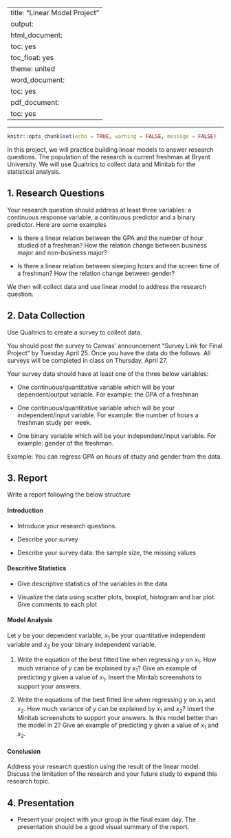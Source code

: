 
---
title: "Linear Model Project"
output:
  html_document:
    toc: yes
    toc_float: yes
    theme: united
  word_document:
    toc: yes
  pdf_document:
    toc: yes
---

---

```r
knitr::opts_chunk$set(echo = TRUE, warning = FALSE, message = FALSE)
```

In this project, we will practice building linear models to answer research questions. The population of the research is current freshman at Bryant University.  We will use Qualtrics to collect data and Minitab for the statistical analysis. 

## 1. Research Questions

Your research question should address at least three variables: a continuous response variable, a continuous predictor and a binary predictor. Here are some examples

- Is there a linear relation between the GPA and the number of hour studied of a freshman?  How the relation change between business major and non-business major?

- Is there a linear relation between sleeping hours and the screen time of a freshman?  How the relation change between gender?

We then will collect data and use linear model to address the research question. 

## 2. Data Collection

Use Qualtrics to create a survey to collect data. 

You should post the survey to Canvas' announcement "Survey Link for Final Project" by Tuesday April 25. Once you have the data do the follows. All surveys will be completed in class on Thursday, April 27. 

Your survey data should have at least one of the three below variables: 

- One continuous/quantitative variable which will be your dependent/output variable. For example: the GPA of a freshman

- One continuous/quantitative variable which will be your independent/input variable. For example: the number of hours a freshman study per week.  

- One binary variable which will be your independent/input variable. For example: gender of the freshman.

Example: You can regress GPA on hours of study and gender from the data.

## 3. Report

Write a report following the below structure

#### Introduction

- Introduce your research questions.  

- Describe your survey

- Describe your survey data: the sample size, the missing values

#### Descritive Statistics

- Give descriptive statistics of the variables in the data

- Visualize the data using scatter plots, boxplot, histogram and bar plot.  Give comments to each plot

#### Model Analysis

Let $y$ be your dependent variable, $x_1$ be your quantitative independent variable and $x_2$ be your binary independent variable. 

1. Write the equation of the best fitted line when regressing $y$ on $x_1$. How much variance of $y$ can be explained by $x_1$?  Give an example of predicting $y$ given a value of $x_1$. Insert the Minitab screenshots to support your answers.

2. Write the equations of the best fitted line when regressing $y$ on $x_1$ and $x_2$. How much variance of $y$ can be explained by $x_1$ and $x_2$? Insert the Minitab screenshots to support your answers. Is this model better than the model in 2?  Give an example of predicting $y$ given a value of $x_1$ and $x_2$. 

#### Conclusion

Address your research question using the result of the linear model.  Discuss the limitation of the research and your future study to expand this research topic. 


## 4. Presentation

- Present your project with your group in the final exam day. The presentation should be a good visual summary of the report. 

